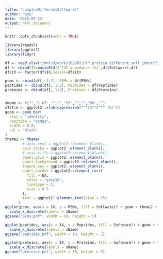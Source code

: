 ```yaml
---
title: "compareDifferentSoftwares"
author: "xyz"
date: '2022-07-13'
output: html_document
---
```


```r
knitr::opts_chunk$set(echo = TRUE)
```

```r
library(readxl)
library(ggplot2)
library(tidyr)
```

```r
df <- read_xlsx("/mnt/d/work/202207/SIP protein different soft identification.xlsx", n_max = 10)
df <- cbind(IX=paste0(df$`13C abundance (%)`,df$Software),df)
df$IX <- factor(df$IX,levels=df$IX)

psms <- cbind(df[, 1:3], PSMs = df$PSMs)
peptides <- cbind(df[, 1:3], Peptides = df$Peptides)
proteins <- cbind(df[, 1:3], Proteins = df$Proteins)


xName <- c("","1.07","","","25","","","50","")
xTitle <- ggplot2::xlab(expression(""^13*"C"*" (%)"))
geom <- geom_bar(
  stat = "identity",
  position = "dodge",
  width = 0.8,
  col = "black"
)
theme2 <- theme(
        # axis.text = ggplot2::element_blank(),
        axis.ticks = ggplot2::element_blank(),
        # axis.title = ggplot2::element_blank(),
        panel.grid = ggplot2::element_blank(),
        panel.background = ggplot2::element_blank(),
        legend.key = ggplot2::element_blank(),
        panel.border = ggplot2::element_rect(
          fill = NA,
          color = "grey10",
          linetype = 1,
          size = 0.5
        ),
        text = ggplot2::element_text(size = 15)
      )
ggplot(psms, aes(x = IX, y = PSMs, fill = Software)) + geom + theme2 + xTitle  +
  scale_x_discrete(labels = xName)
ggsave("psms.pdf", width = 10, height = 5)

ggplot(peptides, aes(x = IX, y = Peptides, fill = Software)) + geom + theme2 + xTitle  +
  scale_x_discrete(labels = xName)
ggsave("peptides.pdf", width = 10, height = 5)

ggplot(proteins, aes(x = IX, y = Proteins, fill = Software)) + geom + theme2 + xTitle  +
  scale_x_discrete(labels = xName)
ggsave("proteins.pdf", width = 10, height = 5)
```
